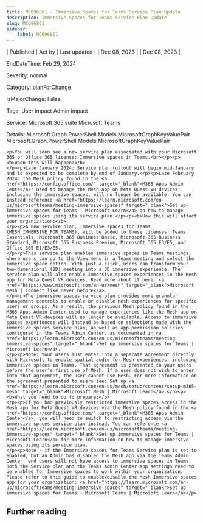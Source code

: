 ```yaml
---
title: MC696861 - Immersive Spaces for Teams Service Plan Update
description: Immersive Spaces for Teams Service Plan Update
slug: MC696861
sidebar:
    label: MC696861
---
```



| Published | Act by | Last updated |
| Dec 08, 2023 |  | Dec 08, 2023 |

EndDateTime: Feb 29, 2024

Severity: normal

Category: planForChange

IsMajorChange: False

Tags: User impact Admin impact

Service: Microsoft 365 suite Microsoft Teams

Details: Microsoft.Graph.PowerShell.Models.MicrosoftGraphKeyValuePair Microsoft.Graph.PowerShell.Models.MicrosoftGraphKeyValuePair

```
<p>You will soon see a new service plan associated with your Microsoft 365 or Office 365 license: Immersive spaces in Teams.<br></p><p><b>When this will happen:</b>
</p><p>Late January 2024: Service plan rollout will begin mid-January and is expected to be complete by end of January.</p><p>Late February 2024: The Mesh policy found in the <a href="https://config.office.com/" target="_blank">M365 Apps Admin Cente</a>r used to manage the Mesh app on Meta Quest VR devices, including the immersive spaces, will no longer be available. You can instead reference <a href="https://learn.microsoft.com/en-us/microsoftteams/meeting-immersive-spaces" target="_blank">Set up immersive spaces for Teams | Microsoft Learn</a> on how to manage immersive spaces using its service plan.</p><p><b>How this will affect your organization:</b>
</p><p>A new service plan, Immersive spaces for Teams (MESH_IMMERSIVE_FOR_TEAMS), will be added to these licenses: Teams Essentials, Microsoft 365 Business Basic, Microsoft 365 Business Standard, Microsoft 365 Business Premium, Microsoft 365 E3/E5, and Office 365 E1/E3/E5. 
</p><p>This service plan enables immersive spaces in Teams meetings, where users can go to the View menu in a Teams meeting and select the immersive space option. With just a click, users can transform your two-dimensional (2D) meeting into a 3D immersive experience. The service plan will also enable immersive spaces experiences in the Mesh app for Meta Quest VR devices. Read more about it here: <a href="https://www.microsoft.com/en-us/mesh" target="_blank">Microsoft Mesh | Connect like never before</a>.
</p><p>The immersive spaces service plan provides more granular management controls to enable or disable Mesh experiences for specific users or groups. As a result, the previous Mesh policy found in the M365 Apps Admin Center used to manage experiences like the Mesh app on Meta Quest VR devices will no longer be available. Access to immersive spaces experiences will instead be based on selections made with the immersive spaces service plan, as well as app permission policies configured in the Teams Admin Center, as documented in <a href="https://learn.microsoft.com/en-us/microsoftteams/meeting-immersive-spaces" target="_blank">Set up immersive spaces for Teams | Microsoft Learn</a>. 
</p><p>Note: Your users must enter into a separate agreement directly with Microsoft to enable spatial audio for Mesh experiences, including immersive spaces in Teams. That agreement is presented to your users before the user’s first use of Mesh. If a user does not wish to enter into that agreement, the user cannot use Mesh. For more information on the agreement presented to users see: Set up <a href="https://learn.microsoft.com/en-us/mesh/setup/content/setup-m365-mesh" target="_blank">Microsoft Mesh | Microsoft Learn</a>.</p><p><b>What you need to do to prepare:</b>
</p><p>If you had previously restricted immersive spaces access in the Mesh app for Meta Quest VR devices via the Mesh policy found in the <a href="https://config.office.com/" target="_blank">M365 Apps Admin Center</a>, you will need to switch to restricting access via the immersive spaces service plan instead. You can reference <a href="https://learn.microsoft.com/en-us/microsoftteams/meeting-immersive-spaces" target="_blank">Set up immersive spaces for Teams | Microsoft Learn</a> for more information on how to manage immersive spaces using its service plan. 
</p><p>Note - if the Immersive spaces for Teams Service plan is set to enabled, but an Admin has disabled the Mesh app via the Teams Admin Center, end users will not have access to immersive spaces in Teams. Both the Service plan and the Teams Admin Center app settings need to be enabled for Immersive spaces to work within your organization. Please refer to this guide to enable/disable the Mesh Immersive spaces app for your organization: <a href="https://learn.microsoft.com/en-us/microsoftteams/meeting-immersive-spaces" target="_blank">Set up immersive spaces for Teams - Microsoft Teams | Microsoft Learn</a></p>
```

## Further reading
